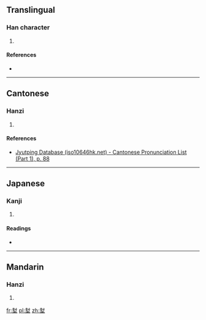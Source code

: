 ==Translingual==

===Han character===
{{Han char|rn=32|rad=土|as=09|sn=12|four=|canj=土戈土 (GIG), X土戈土 (XGIG)|ids=⿱[[封]][[土]]}}

# {{defn|Han|sort=土09}}

====References====
* {{Han ref|kx=0234.240|dkj=05294|hdz=10459.130|uh=583C|ud=22588}}

----

==Cantonese==

===Hanzi===
{{yue-hanzi|jyut=[[hang6]]|y=hang6}}

# {{defn|lang=yue|sort=土09}}

====References====
*[http://www.iso10646hk.net/jp/document/download.jsp Jyutping Database (iso10646hk.net) - Cantonese Pronunciation List (Part 1), p. 88]

----

==Japanese==

===Kanji===
{{ja-kanji|grade=|rs=土09}}

# {{defn|lang=ja|sort=土09}}

====Readings====
* {{ja-readings|on=[[こう]] (kō), [[ごう]] (gō), [[ほう]] (hō), [[ふ]] (fu)|kun=}}

----

==Mandarin==

===Hanzi===
{{cmn-hanzi|pin=[[fēng]] ([[feng1]])|wg=feng<sup>1</sup>}}

# {{defn|lang=cmn|sort=土09}}

[[fr:堼]]
[[pl:堼]]
[[zh:堼]]